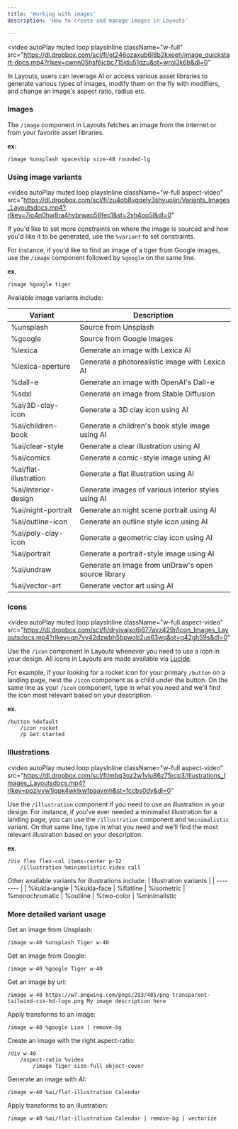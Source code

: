 ```yaml
---
title: 'Working with images'
description: 'How to create and manage images in Layouts'

---
```

<video
  autoPlay
  muted
  loop
  playsInline
  className="w-full"
  src="https://dl.dropbox.com/scl/fi/et246ozaxub6l8b2kxeeh/image_quickstart-docs.mp4?rlkey=cwnn05hsf6jcbc715idu51dzu&st=wroj3k6b&dl=0"
></video>

In Layouts, users can leverage AI or access various asset libraries to generate various types of images, modify them on the fly with modifiers, and change an image's aspect ratio, radius etc.


### Images

The `/image` component in Layouts fetches an image from the internet or from your favorite asset libraries.

**ex:**
```syntax Layouts
/image %unsplash spaceship size-48 rounded-lg
```

### Using image variants 

<video
  autoPlay
  muted
  loop
  playsInline
  className="w-full aspect-video"
  src="https://dl.dropbox.com/scl/fi/zu4ob8vqqely3shyuoijn/Variants_Images_Layoutsdocs.mp4?rlkey=7io4n0hw8ra4hybrwap56fep1&st=2xh4po5l&dl=0"
></video>


If you'd like to set more constraints on where the image is sourced and how you'd like it to be generated, use the `%variant` to set constraints.

For instance, if you'd like to find an image of a tiger from Google images, use the `/image` component followed by `%google` on the same line.

**ex.**
``` syntax Layouts
/image %google tiger
```

Available image variants include:
<table style={{
  width: '100%',
  borderCollapse: 'separate',
  borderSpacing: '0',
  border: '1px solid #e5e7eb',
  borderRadius: '8px',
  overflow: 'hidden',
  fontSize: '14px',
  marginBottom: '20px',
}}>
  <thead>
    <tr style={{ backgroundColor: '#f3f4f6' }}>
      <th style={{
        padding: '12px 16px',
        textAlign: 'left',
        fontWeight: 'bold',
        borderBottom: '2px solid #e5e7eb',
      }}>Variant</th>
      <th style={{
        padding: '12px 16px',
        textAlign: 'left',
        fontWeight: 'bold',
        borderBottom: '2px solid #e5e7eb',
      }}>Description</th>
    </tr>
  </thead>
  <tbody>
    <tr style={{ backgroundColor: '#ffffff' }}>
      <td style={{ padding: '12px 16px', borderBottom: '1px solid #e5e7eb', fontFamily: 'monospace', color: '#2563eb' }}>%unsplash</td>
      <td style={{ padding: '12px 16px', borderBottom: '1px solid #e5e7eb' }}>Source from Unsplash</td>
    </tr>
    <tr style={{ backgroundColor: '#f9fafb' }}>
      <td style={{ padding: '12px 16px', borderBottom: '1px solid #e5e7eb', fontFamily: 'monospace', color: '#2563eb' }}>%google</td>
      <td style={{ padding: '12px 16px', borderBottom: '1px solid #e5e7eb' }}>Source from Google Images</td>
    </tr>
    <tr style={{ backgroundColor: '#ffffff' }}>
      <td style={{ padding: '12px 16px', borderBottom: '1px solid #e5e7eb', fontFamily: 'monospace', color: '#2563eb' }}>%lexica</td>
      <td style={{ padding: '12px 16px', borderBottom: '1px solid #e5e7eb' }}>Generate an image with Lexica AI</td>
    </tr>
    <tr style={{ backgroundColor: '#f9fafb' }}>
      <td style={{ padding: '12px 16px', borderBottom: '1px solid #e5e7eb', fontFamily: 'monospace', color: '#2563eb' }}>%lexica-aperture</td>
      <td style={{ padding: '12px 16px', borderBottom: '1px solid #e5e7eb' }}>Generate a photorealistic image with Lexica AI</td>
    </tr>
    <tr style={{ backgroundColor: '#ffffff' }}>
      <td style={{ padding: '12px 16px', borderBottom: '1px solid #e5e7eb', fontFamily: 'monospace', color: '#2563eb' }}>%dall-e</td>
      <td style={{ padding: '12px 16px', borderBottom: '1px solid #e5e7eb' }}>Generate an image with OpenAI's Dall-e</td>
    </tr>
    <tr style={{ backgroundColor: '#f9fafb' }}>
      <td style={{ padding: '12px 16px', borderBottom: '1px solid #e5e7eb', fontFamily: 'monospace', color: '#2563eb' }}>%sdxl</td>
      <td style={{ padding: '12px 16px', borderBottom: '1px solid #e5e7eb' }}>Generate an image from Stable Diffusion</td>
    </tr>
    <tr style={{ backgroundColor: '#ffffff' }}>
      <td style={{ padding: '12px 16px', borderBottom: '1px solid #e5e7eb', fontFamily: 'monospace', color: '#2563eb' }}>%ai/3D-clay-icon</td>
      <td style={{ padding: '12px 16px', borderBottom: '1px solid #e5e7eb' }}>Generate a 3D clay icon using AI</td>
    </tr>
    <tr style={{ backgroundColor: '#f9fafb' }}>
      <td style={{ padding: '12px 16px', borderBottom: '1px solid #e5e7eb', fontFamily: 'monospace', color: '#2563eb' }}>%ai/children-book</td>
      <td style={{ padding: '12px 16px', borderBottom: '1px solid #e5e7eb' }}>Generate a children's book style image using AI</td>
    </tr>
    <tr style={{ backgroundColor: '#ffffff' }}>
      <td style={{ padding: '12px 16px', borderBottom: '1px solid #e5e7eb', fontFamily: 'monospace', color: '#2563eb' }}>%ai/clear-style</td>
      <td style={{ padding: '12px 16px', borderBottom: '1px solid #e5e7eb' }}>Generate a clear illustration using AI</td>
    </tr>
    <tr style={{ backgroundColor: '#f9fafb' }}>
      <td style={{ padding: '12px 16px', borderBottom: '1px solid #e5e7eb', fontFamily: 'monospace', color: '#2563eb' }}>%ai/comics</td>
      <td style={{ padding: '12px 16px', borderBottom: '1px solid #e5e7eb' }}>Generate a comic-style image using AI</td>
    </tr>
    <tr style={{ backgroundColor: '#ffffff' }}>
      <td style={{ padding: '12px 16px', borderBottom: '1px solid #e5e7eb', fontFamily: 'monospace', color: '#2563eb' }}>%ai/flat-illustration</td>
      <td style={{ padding: '12px 16px', borderBottom: '1px solid #e5e7eb' }}>Generate a flat illustration using AI</td>
    </tr>
    <tr style={{ backgroundColor: '#f9fafb' }}>
      <td style={{ padding: '12px 16px', borderBottom: '1px solid #e5e7eb', fontFamily: 'monospace', color: '#2563eb' }}>%ai/interior-design</td>
      <td style={{ padding: '12px 16px', borderBottom: '1px solid #e5e7eb' }}>Generate images of various interior styles using AI</td>
    </tr>
    <tr style={{ backgroundColor: '#ffffff' }}>
      <td style={{ padding: '12px 16px', borderBottom: '1px solid #e5e7eb', fontFamily: 'monospace', color: '#2563eb' }}>%ai/night-portrait</td>
      <td style={{ padding: '12px 16px', borderBottom: '1px solid #e5e7eb' }}>Generate an night scene portrait using AI</td>
    </tr>
    <tr style={{ backgroundColor: '#f9fafb' }}>
      <td style={{ padding: '12px 16px', borderBottom: '1px solid #e5e7eb', fontFamily: 'monospace', color: '#2563eb' }}>%ai/outline-icon</td>
      <td style={{ padding: '12px 16px', borderBottom: '1px solid #e5e7eb' }}>Generate an outline style icon using AI</td>
    </tr>
    <tr style={{ backgroundColor: '#ffffff' }}>
      <td style={{ padding: '12px 16px', borderBottom: '1px solid #e5e7eb', fontFamily: 'monospace', color: '#2563eb' }}>%ai/poly-clay-icon</td>
      <td style={{ padding: '12px 16px', borderBottom: '1px solid #e5e7eb' }}>Generate a geometric clay icon using AI</td>
    </tr>
    <tr style={{ backgroundColor: '#f9fafb' }}>
      <td style={{ padding: '12px 16px', borderBottom: '1px solid #e5e7eb', fontFamily: 'monospace', color: '#2563eb' }}>%ai/portrait</td>
      <td style={{ padding: '12px 16px', borderBottom: '1px solid #e5e7eb' }}>Generate a portrait-style image using AI</td>
    </tr>
    <tr style={{ backgroundColor: '#ffffff' }}>
      <td style={{ padding: '12px 16px', borderBottom: '1px solid #e5e7eb', fontFamily: 'monospace', color: '#2563eb' }}>%ai/undraw</td>
      <td style={{ padding: '12px 16px', borderBottom: '1px solid #e5e7eb' }}>Generate an image from unDraw's open source library</td>
    </tr>
    <tr style={{ backgroundColor: '#f9fafb' }}>
      <td style={{ padding: '12px 16px', fontFamily: 'monospace', color: '#2563eb' }}>%ai/vector-art</td>
      <td style={{ padding: '12px 16px' }}>Generate vector art using AI</td>
    </tr>
  </tbody>
</table>

### Icons

<video
  autoPlay
  muted
  loop
  playsInline
  className="w-full aspect-video"
  src="https://dl.dropbox.com/scl/fi/dryivajxo6j677avz429r/Icon_Images_Layoutsdocs.mp4?rlkey=qn7vy42dzwbh5bpwob2us63wq&st=g42gh59s&dl=0"
></video>

Use the `/icon` component in Layouts whenever you need to use a icon in your design. All icons in Layouts are made available via [Lucide](https://lucide.dev/).

For example, if your looking for a rocket icon for your primary `/button` on a landing page, nest the `/icon` component as a child under the button. On the same line as your `/icon` component, type in what you need and we'll find the icon most relevant based on your description. 

**ex.**
```
/button %default
	/icon rocket 
	/p Get started 
```

### Illustrations

<video
  autoPlay
  muted
  loop
  playsInline
  className="w-full aspect-video"
  src="https://dl.dropbox.com/scl/fi/mbq3oz2w1ylu86z75rcp3/Illustrations_Images_Layoutsdocs.mp4?rlkey=ppzivyw1igpk4wklxwfpaavmh&st=fccbs0dy&dl=0"
></video>


Use the `/illustration` component if you need to use an illustration in your design. 
For instance, if you've ever needed a minimalist illustration for a landing page, you can use the `/illustration` component and `%minimalistic` variant. On that same line, type in what you need and we’ll find the most relevant illustration based on your description.

**ex.**
``` syntax Layouts
/div flex flex-col items-center p-12
	/illustration %minimalistic video call
```
Other available variants for illustrations include: 
| Illustration variants  |
| -------- |
| %kukla-angle
| %kukla-face
| %flatline
| %isometric 
| %monochromatic
| %outline
| %two-color 
| %minimalistic 


### More detailed variant usage

Get an image from Unsplash:
```syntax Layouts
/image w-40 %unsplash Tiger w-40
```

Get an image from Google:
```syntax Layouts
/image w-40 %google Tiger w-40
```

Get an image by url:
```syntax Layouts
/image w-40 https://w7.pngwing.com/pngs/293/485/png-transparent-tailwind-css-hd-logo.png My image description here
```

Apply transforms to an image:
```syntax Layouts
/image w-40 %google Lion | remove-bg
```

Create an image with the right aspect-ratio:
```syntax Layouts
/div w-40
	/aspect-ratio %video
		/image Tiger size-full object-cover
```

Generate an image with AI:
```syntax Layouts
/image w-40 %ai/flat-illustration Calendar
```

Apply transforms to an illustration:
```syntax Layouts
/image w-40 %ai/flat-illustration Calendar | remove-bg | vectorize
```

